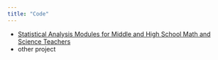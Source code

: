 ```yaml
---
title: "Code"
---
```


* [Statistical Analysis Modules for Middle and High School Math and Science Teachers](teacherCode.html)
* other project


